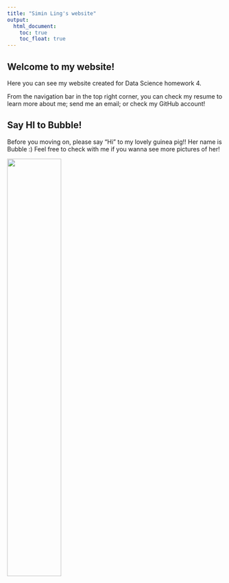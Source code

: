 ```yaml
---
title: "Simin Ling's website"
output: 
  html_document:
    toc: true
    toc_float: true
---
```


## Welcome to my website! 

Here you can see my website created for Data Science homework 4. 

From the navigation bar in the top right corner, you can check my resume to learn more about me; send me an email; or check my GitHub account!


## Say HI to Bubble!

Before you moving on, please say "Hi" to my lovely guinea pig!! Her name is Bubble :) Feel free to check with me if you wanna see more pictures of her!

<img src="./bubble.jpeg" style="width:50%">



